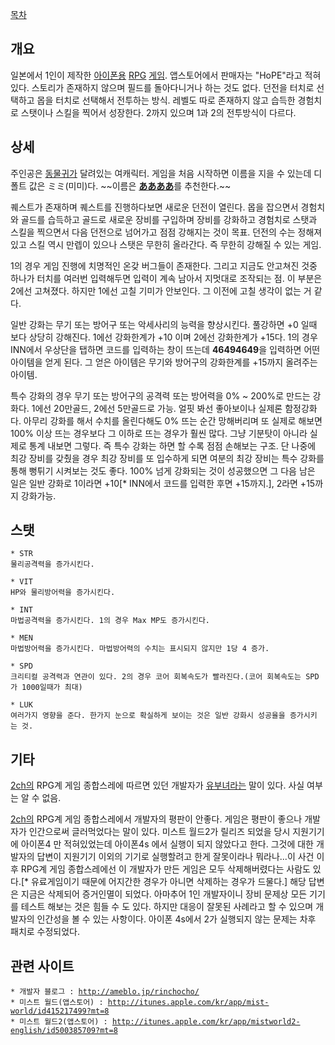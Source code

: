 [[목차]]
== 개요 ==
일본에서 1인이 제작한 [[아이폰]]용 [[RPG]] [[게임]]. 앱스토어에서 판매자는 "HoPE"라고 적혀있다. 스토리가 존재하지 않으며 필드를 돌아다니거나 하는 것도 없다. 던전을 터치로 선택하고 몹을 터치로 선택해서 전투하는 방식. 레벨도 따로 존재하지 않고 습득한 경험치로 스탯이나 스킬을 찍어서 성장한다. 2까지 있으며 1과 2의 전투방식이 다르다.

== 상세 ==
주인공은 [[동물귀]]가 달려있는 여캐릭터. 게임을 처음 시작하면 이름을 지을 수 있는데 디폴트 값은 ミミ(미미)다. ~~이름은 '''[[ああああ]]'''를 추천한다.~~

퀘스트가 존재하며 퀘스트를 진행하다보면 새로운 던전이 열린다. 몹을 잡으면서 경험치와 골드를 습득하고 골드로 새로운 장비를 구입하며 장비를 강화하고 경험치로 스탯과 스킬을 찍으면서 다음 던전으로 넘어가고 점점 강해지는 것이 목표. 던전의 수는 정해져있고 스킬 역시 만렙이 있으나 스탯은 무한히 올라간다. 즉 무한히 강해질 수 있는 게임.

1의 경우 게임 진행에 치명적인 온갖 버그들이 존재한다. 그리고 지금도 안고쳐진 것중 하나가 터치를 여러번 입력해두면 입력이 계속 남아서 지멋대로 조작되는 점. 이 부분은 2에선 고쳐졌다. 하지만 1에선 고칠 기미가 안보인다. 그 이전에 고칠 생각이 없는 거 같다.

일반 강화는 무기 또는 방어구 또는 악세사리의 능력을 향상시킨다. 풀강하면 +0 일때 보다 상당히 강해진다. 1에선 강화한계가 +10 이며 2에선 강화한계가 +15다. 1의 경우 INN에서 우상단을 탭하면 코드를 입력하는 창이 뜨는데 '''46494649'''을 입력하면 어떤 아이템을 얻게 된다. 그 얻은 아이템은 무기와 방어구의 강화한계를 +15까지 올려주는 아이템.

특수 강화의 경우 무기 또는 방어구의 공격력 또는 방어력을 0% ~ 200%로 만드는 강화다. 1에선 20만골드, 2에선 5만골드로 가능. 얼핏 봐선 좋아보이나 실제론 함정강화다. 아무리 강화를 해서 수치를 올린다해도 0% 뜨는 순간 망해버리며 또 실제로 해보면 100% 이상 뜨는 경우보다 그 이하로 뜨는 경우가 훨씬 많다. 그냥 기분탓이 아니라 실제로 통계 내보면 그렇다. 즉 특수 강화는 하면 할 수록 점점 손해보는 구조. 단 나중에 최강 장비를 갖췄을 경우 최강 장비를 또 입수하게 되면 여분의 최강 장비는 특수 강화를 통해 뻥튀기 시켜보는 것도 좋다. 100% 넘게 강화되는 것이 성공했으면 그 다음 남은 일은 일반 강화로 1이라면 +10[* INN에서 코드를 입력한 후면 +15까지.], 2라면 +15까지 강화가능.

== 스탯 ==
 * STR
 물리공격력을 증가시킨다.

 * VIT
 HP와 물리방어력을 증가시킨다.

 * INT
 마법공격력을 증가시킨다. 1의 경우 Max MP도 증가시킨다.

 * MEN
 마법방어력을 증가시킨다. 마법방어력의 수치는 표시되지 않지만 1당 4 증가.

 * SPD
 크리티컬 공격력과 연관이 있다. 2의 경우 코어 회복속도가 빨라진다.(코어 회복속도는 SPD가 1000일때가 최대)

 * LUK
 여러가지 영향을 준다. 한가지 눈으로 확실하게 보이는 것은 일반 강화시 성공율을 증가시키는 것.

== 기타 ==
[[2ch]]의 RPG계 게임 종합스레에 따르면 있던 개발자가 [[유부녀]]라는 말이 있다. 사실 여부는 알 수 없음.

[[2ch]]의 RPG계 게임 종합스레에서 개발자의 평판이 안좋다. 게임은 평판이 좋으나 개발자가 인간으로써 글러먹었다는 말이 있다. 미스트 월드2가 릴리즈 되었을 당시 지원기기에 아이폰4 만 적혀있었는데 아이폰4s 에서 실행이 되지 않았다고 한다. 그것에 대한 개발자의 답변이 지원기기 이외의 기기로 실행할려고 한게 잘못이라나 뭐라나...이 사건 이후 RPG계 게임 종합스레에선 이 개발자가 만든 게임은 모두 삭제해버렸다는 사람도 있다.[* 유료게임이기 때문에 어지간한 경우가 아니면 삭제하는 경우가 드물다.] 해당 답변은 지금은 삭제되어 증거인멸이 되었다. 아마추어 1인 개발자이니 장비 문제상 모든 기기를 테스트 해보는 것은 힘들 수 도 있다. 하지만 대응이 잘못된 사례라고 할 수 있으며 개발자의 인간성을 볼 수 있는 사항이다. 아이폰 4s에서 2가 실행되지 않는 문제는 차후 패치로 수정되었다.

== 관련 사이트 ==
 * 개발자 블로그 : http://ameblo.jp/rinchocho/
 * 미스트 월드(앱스토어) : http://itunes.apple.com/kr/app/mist-world/id415217499?mt=8
 * 미스트 월드2(앱스토어) : http://itunes.apple.com/kr/app/mistworld2-english/id500385709?mt=8
